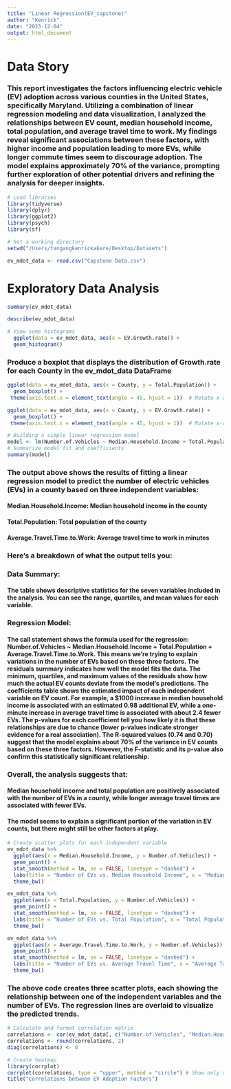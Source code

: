 ```yaml
---
title: "Linear Regression(EV_capstone)"
author: "Kenrick"
date: "2023-12-04"
output: html_document
---
```

# Data Story
### This report investigates the factors influencing electric vehicle (EV) adoption across various counties in the United States, specifically Maryland. Utilizing a combination of linear regression modeling and data visualization, I analyzed the relationships between EV count, median household income, total population, and average travel time to work. My findings reveal significant associations between these factors, with higher income and population leading to more EVs, while longer commute times seem to discourage adoption. The model explains approximately 70% of the variance, prompting further exploration of other potential drivers and refining the analysis for deeper insights. 

```r
# Load libraries
library(tidyverse)
library(dplyr)
library(ggplot2)
library(psych)
library(sf)

```


```r
# Set a working directory
setwd("/Users/tangangkenrickakere/Desktop/Datasets")

ev_mdot_data <- read.csv("Capstone Data.csv") 
```

# Exploratory Data Analysis
```r
summary(ev_mdot_data)
```


```r
describe(ev_mdot_data)
```

```r
# View some histograms
  ggplot(data = ev_mdot_data, aes(x = EV.Growth.rate)) +
  geom_histogram()
```
### Produce a boxplot that displays the distribution of Growth.rate for each County in the ev_mdot_data DataFrame

```r
ggplot(data = ev_mdot_data, aes(x = County, y = Total.Population)) +
  geom_boxplot() +
 theme(axis.text.x = element_text(angle = 45, hjust = 1))  # Rotate x-axis labels for better visibility

```
```r
ggplot(data = ev_mdot_data, aes(x = County, y = EV.Growth.rate)) +
  geom_boxplot() +
 theme(axis.text.x = element_text(angle = 45, hjust = 1))  # Rotate x-axis labels for better visibility

```

```r
# Building a simple linear regression model
model <- lm(Number.of.Vehicles ~ Median.Household.Income + Total.Population + Average.Travel.Time.to.Work, data = ev_mdot_data)
# Summarize model fit and coefficients
summary(model)
```
### The output above shows the results of fitting a linear regression model to predict the number of electric vehicles (EVs) in a county based on three independent variables:

#### Median.Household.Income: Median household income in the county
#### Total.Population: Total population of the county
#### Average.Travel.Time.to.Work: Average travel time to work in minutes

### Here's a breakdown of what the output tells you:

### Data Summary:

#### The table shows descriptive statistics for the seven variables included in the analysis. You can see the range, quartiles, and mean values for each variable.

### Regression Model:

#### The call statement shows the formula used for the regression: Number.of.Vehicles ~ Median.Household.Income + Total.Population + Average.Travel.Time.to.Work. This means we're trying to explain variations in the number of EVs based on these three factors. The residuals summary indicates how well the model fits the data. The minimum, quartiles, and maximum values of the residuals show how much the actual EV counts deviate from the model's predictions. The coefficients table shows the estimated impact of each independent variable on EV count. For example, a $1000 increase in median household income is associated with an estimated 0.98 additional EV, while a one-minute increase in average travel time is associated with about 2.4 fewer EVs. The p-values for each coefficient tell you how likely it is that these relationships are due to chance (lower p-values indicate stronger evidence for a real association). The R-squared values (0.74 and 0.70) suggest that the model explains about 70% of the variance in EV counts based on these three factors. However, the F-statistic and its p-value also confirm this statistically significant relationship.

### Overall, the analysis suggests that:

#### Median household income and total population are positively associated with the number of EVs in a county, while longer average travel times are associated with fewer EVs.
#### The model seems to explain a significant portion of the variation in EV counts, but there might still be other factors at play.


```r
# Create scatter plots for each independent variable
ev_mdot_data %>%
  ggplot(aes(x = Median.Household.Income, y = Number.of.Vehicles)) +
  geom_point() +
  stat_smooth(method = lm, se = FALSE, linetype = "dashed") +
  labs(title = "Number of EVs vs. Median Household Income", x = "Median Household Income", y = "Number of EVs") +
  theme_bw()

ev_mdot_data %>%
  ggplot(aes(x = Total.Population, y = Number.of.Vehicles)) +
  geom_point() +
  stat_smooth(method = lm, se = FALSE, linetype = "dashed") +
  labs(title = "Number of EVs vs. Total Population", x = "Total Population", y = "Number of EVs") +
  theme_bw()

ev_mdot_data %>%
  ggplot(aes(x = Average.Travel.Time.to.Work, y = Number.of.Vehicles)) +
  geom_point() +
  stat_smooth(method = lm, se = FALSE, linetype = "dashed") +
  labs(title = "Number of EVs vs. Average Travel Time", x = "Average Travel Time (min)", y = "Number of EVs") +
  theme_bw()

```

### The above code creates three scatter plots, each showing the relationship between one of the independent variables and the number of EVs. The regression lines are overlaid to visualize the predicted trends.


```r
# Calculate and format correlation matrix
correlations <- cor(ev_mdot_data[, c("Number.of.Vehicles", "Median.Household.Income", "Total.Population", "Average.Travel.Time.to.Work")], method = "spearman")
correlations <- round(correlations, 2)
diag(correlations) <- 0

# Create heatmap
library(corrplot)
corrplot(correlations, type = "upper", method = "circle") # Show only upper triangle
title("Correlations between EV Adoption Factors")

```

